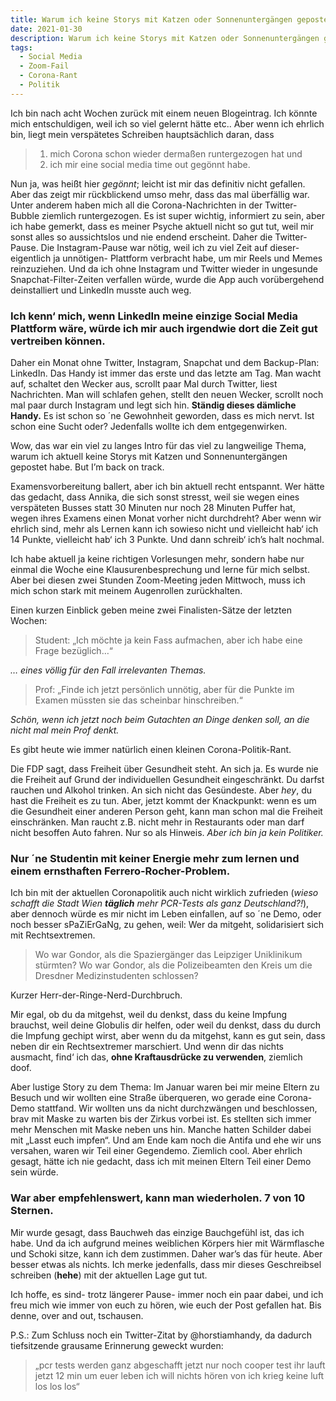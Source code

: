 ```yaml
---
title: Warum ich keine Storys mit Katzen oder Sonnenuntergängen gepostet habe
date: 2021-01-30
description: Warum ich keine Storys mit Katzen oder Sonnenuntergängen gepostet habe
tags:
  - Social Media
  - Zoom-Fail
  - Corona-Rant
  - Politik
---
```


Ich bin nach acht Wochen zurück mit einem neuen Blogeintrag. Ich könnte mich entschuldigen, weil ich so viel gelernt hätte etc.. Aber wenn ich ehrlich bin, 
liegt mein verspätetes Schreiben hauptsächlich daran, dass 

> 1. mich Corona schon wieder dermaßen runtergezogen hat und 
> 2. ich mir eine social media time out gegönnt habe.

Nun ja, was heißt hier *gegönnt*; leicht ist mir das definitiv nicht gefallen. Aber das zeigt mir rückblickend umso mehr, dass das mal überfällig war. 
Unter anderem haben mich all die Corona-Nachrichten in der Twitter-Bubble ziemlich runtergezogen. Es ist super wichtig, informiert zu sein, aber ich habe 
gemerkt, dass es meiner Psyche aktuell nicht so gut tut, weil mir sonst alles so aussichtslos und nie endend erscheint. Daher die Twitter-Pause. 
Die Instagram-Pause war nötig, weil ich zu viel Zeit auf dieser- eigentlich ja unnötigen- Plattform verbracht habe, um mir Reels und Memes reinzuziehen. 
Und da ich ohne Instagram und Twitter wieder in ungesunde Snapchat-Filter-Zeiten verfallen würde, wurde die App auch vorübergehend deinstalliert und LinkedIn 
musste auch weg.

### Ich kenn‘ mich, wenn LinkedIn meine einzige Social Media Plattform wäre, würde ich mir auch irgendwie dort die Zeit gut vertreiben können. 

Daher ein Monat ohne Twitter, Instagram, Snapchat und dem Backup-Plan: LinkedIn. Das Handy ist immer das erste und das letzte am Tag. Man wacht auf, schaltet den Wecker 
aus, scrollt paar Mal durch Twitter, liest Nachrichten. Man will schlafen gehen, stellt den neuen Wecker, scrollt noch mal paar durch Instagram und legt sich hin. 
**Ständig dieses dämliche Handy.** Es ist schon so ´ne Gewohnheit geworden, dass es mich nervt. Ist schon eine Sucht oder? Jedenfalls wollte ich dem entgegenwirken.

Wow, das war ein viel zu langes Intro für das viel zu langweilige Thema, warum ich aktuell keine Storys mit Katzen und Sonnenuntergängen gepostet habe. But I’m 
back on track.

Examensvorbereitung ballert, aber ich bin aktuell recht entspannt. Wer hätte das gedacht, dass Annika, die sich sonst stresst, weil sie wegen eines verspäteten Busses 
statt 30 Minuten nur noch 28 Minuten Puffer hat, wegen ihres Examens einen Monat vorher nicht durchdreht? Aber wenn wir ehrlich sind, mehr als Lernen kann ich sowieso 
nicht und vielleicht hab‘ ich 14 Punkte, vielleicht hab‘ ich 3 Punkte. Und dann schreib‘ ich’s halt nochmal. 	

Ich habe aktuell ja keine richtigen Vorlesungen mehr, sondern habe nur einmal die Woche eine Klausurenbesprechung und lerne für mich selbst. Aber bei diesen zwei 
Stunden Zoom-Meeting jeden Mittwoch, muss ich mich schon stark mit meinem Augenrollen zurückhalten. 

Einen kurzen Einblick geben meine zwei Finalisten-Sätze der letzten Wochen:

> Student: „Ich möchte ja kein Fass aufmachen, aber ich habe eine Frage bezüglich…“ 

*… eines völlig für den Fall irrelevanten Themas.*

> Prof: „Finde ich jetzt persönlich unnötig, aber für die Punkte im Examen müssten sie das scheinbar hinschreiben.“ 

*Schön, wenn ich jetzt noch beim Gutachten an Dinge denken soll, an die nicht mal mein Prof denkt.*

Es gibt heute wie immer natürlich einen kleinen Corona-Politik-Rant. 

Die FDP sagt, dass Freiheit über Gesundheit steht. An sich ja. Es wurde nie die Freiheit auf Grund der individuellen Gesundheit eingeschränkt. Du darfst 
rauchen und Alkohol trinken. An sich nicht das Gesündeste. Aber *hey*, du hast die Freiheit es zu tun. Aber, jetzt kommt der Knackpunkt: wenn es um die Gesundheit 
einer anderen Person geht, kann man schon mal die Freiheit einschränken. Man raucht z.B. nicht mehr in Restaurants oder man darf nicht besoffen Auto fahren. Nur so 
als Hinweis. *Aber ich bin ja kein Politiker.* 

### Nur ´ne Studentin mit keiner Energie mehr zum lernen und einem ernsthaften Ferrero-Rocher-Problem. 

Ich bin mit der aktuellen Coronapolitik auch nicht wirklich zufrieden (*wieso schafft die Stadt Wien **täglich** mehr PCR-Tests als ganz Deutschland?!*), aber 
dennoch würde es mir nicht im Leben einfallen, auf so ´ne Demo, oder noch besser sPaZiErGaNg, zu gehen, weil: Wer da mitgeht, solidarisiert sich mit Rechtsextremen.

> Wo war Gondor, als die Spaziergänger das Leipziger Uniklinikum stürmten? Wo war Gondor, als die Polizeibeamten den Kreis um die Dresdner Medizinstudenten schlossen? 

Kurzer Herr-der-Ringe-Nerd-Durchbruch. 

Mir egal, ob du da mitgehst, weil du denkst, dass du keine Impfung brauchst, weil deine Globulis dir helfen, oder weil du denkst, dass du durch die Impfung gechipt 
wirst, aber wenn du da mitgehst, kann es gut sein, dass neben dir ein Rechtsextremer marschiert. Und wenn dir das nichts ausmacht, find‘ ich das, **ohne Kraftausdrücke 
zu verwenden**, ziemlich doof.

Aber lustige Story zu dem Thema: Im Januar waren bei mir meine Eltern zu Besuch und wir wollten eine Straße überqueren, wo gerade eine Corona-Demo stattfand. Wir 
wollten uns da nicht durchzwängen und beschlossen, brav mit Maske zu warten bis der Zirkus vorbei ist. Es stellten sich immer mehr Menschen mit Maske neben uns hin. 
Manche hatten Schilder dabei mit „Lasst euch impfen“. Und am Ende kam noch die Antifa und ehe wir uns versahen, waren wir Teil einer Gegendemo. Ziemlich cool.
Aber ehrlich gesagt, hätte ich nie gedacht, dass ich mit meinen Eltern Teil einer Demo sein würde. 

### War aber empfehlenswert, kann man wiederholen. 7 von 10 Sternen.

Mir wurde gesagt, dass Bauchweh das einzige Bauchgefühl ist, das ich habe. Und da ich aufgrund meines weiblichen Körpers hier mit Wärmflasche und Schoki 
sitze, kann ich dem zustimmen. Daher war’s das für heute. Aber besser etwas als nichts. Ich merke jedenfalls, dass mir dieses Geschreibsel schreiben (**hehe**) mit der 
aktuellen Lage gut tut.

Ich hoffe, es sind- trotz längerer Pause- immer noch ein paar dabei, und ich freu mich wie immer von euch zu hören, wie euch der Post gefallen hat. Bis denne, 
over and out, tschausen.

P.S.: Zum Schluss noch ein Twitter-Zitat by @horstiamhandy, da dadurch tiefsitzende grausame Erinnerung geweckt wurden:

> „pcr tests werden ganz abgeschafft jetzt nur noch cooper test ihr lauft jetzt 12 min um euer leben ich will nichts hören von ich krieg keine luft los los los“ 

